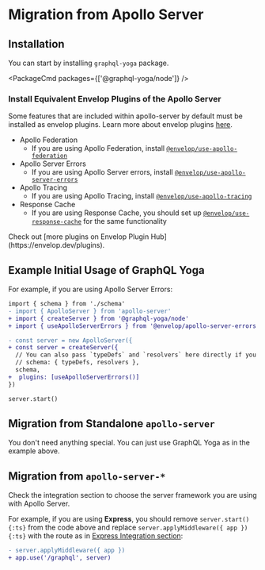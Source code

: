 
# Migration from Apollo Server

## Installation

You can start by installing `graphql-yoga` package.

<PackageCmd packages={['@graphql-yoga/node']} />

### Install Equivalent Envelop Plugins of the Apollo Server

Some features that are included within apollo-server by default must be installed as envelop plugins. Learn more about envelop plugins [here](/docs/features/envelop-plugins).

- Apollo Federation
  - If you are using Apollo Federation, install [`@envelop/use-apollo-federation`](https://envelop.dev/plugins/use-apollo-federation)
- Apollo Server Errors
  - If you are using Apollo Server errors, install [`@envelop/use-apollo-server-errors`](https://envelop.dev/plugins/use-apollo-server-errors)
- Apollo Tracing
  - If you are using Apollo Tracing, install [`@envelop/use-apollo-tracing`](https://envelop.dev/plugins/use-apollo-tracing)
- Response Cache
  - If you are using Response Cache, you should set up  [`@envelop/use-response-cache`](https://envelop.dev/plugins/use-response-cache) for the same functionality

<Callout>
  Check out [more plugins on Envelop Plugin Hub](https://envelop.dev/plugins).
</Callout>

## Example Initial Usage of GraphQL Yoga

For example, if you are using Apollo Server Errors:

```diff filename="apollo-server-errors-example.ts"
import { schema } from './schema'
- import { ApolloServer } from 'apollo-server'
+ import { createServer } from '@graphql-yoga/node'
+ import { useApolloServerErrors } from '@envelop/apollo-server-errors'

- const server = new ApolloServer({
+ const server = createServer({
  // You can also pass `typeDefs` and `resolvers` here directly if you previously use `ApolloServer` constructor to build your `GraphQLSchema`
  // schema: { typeDefs, resolvers },
  schema,
+  plugins: [useApolloServerErrors()]
})

server.start()
```

## Migration from Standalone `apollo-server`

You don't need anything special. You can just use GraphQL Yoga as in the example above.

## Migration from `apollo-server-*`

Check the integration section to choose the server framework you are using with Apollo Server.

For example, if you are using **Express**, you should remove `server.start(){:ts}` from the code above and replace `server.applyMiddleware({ app }){:ts}` with the route as in [Express Integration section](/docs/integrations/integration-with-express):

```diff
- server.applyMiddleware({ app })
+ app.use('/graphql', server)
```

